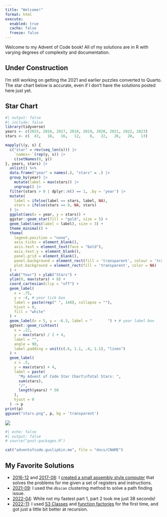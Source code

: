 ```yaml
---
title: "Welcome!"
format: html
execute: 
  enabled: true
  cache: false
  freeze: false
---
```


Welcome to my Advent of Code book! All of my solutions are in R with varying degrees of complexity and documentation.

::: {.callout-caution}

## Under Construction

I'm still working on getting the 2021 and earlier puzzles converted to Quarto. The star chart below is accurate, even if I don't have the solutions posted here just yet.

:::

## Star Chart

```r
#| output: false
#| include: false
library(tidyverse)
years <- c(2015, 2016, 2017, 2018, 2019, 2020, 2021, 2022, 2023)
stars <- c(  43,   18,   16,   12,    8,   22,   26,   28,   13)

mapply(\(y, s) {
  c("star" = rev(seq_len(s))) |>
    `names<-`(rep(y, s)) |>
    c(setNames(0, y))
}, years, stars) |>
  unlist() %>%
  data.frame("year" = names(.), "stars" = .) |>
  group_by(year) |>
    mutate(label = max(stars)) |>
    ungroup() |>
  filter(stars > 0 | dplyr::n() == 1, .by = 'year') |>
  mutate(
    label = ifelse(label == stars, label, NA),
    stars = ifelse(stars == 0, NA, stars)
  ) |>
  ggplot(aes(x = year, y = stars)) +
  ggstar::geom_star(fill = "gold", size = 5) +
  geom_label(aes(label = label), size = 3) +
  theme_minimal() +
  theme(
    legend.position = "none",
    axis.ticks = element_blank(),
    axis.text = element_text(face = "bold"),
    axis.text.y = element_blank(),
    panel.grid = element_blank(),
    panel.background = element_rect(fill = 'transparent', colour = 'transparent'),
    plot.background = element_rect(fill = 'transparent', color = NA)
  ) +
  xlab("Year") + ylab("Stars") +
  ylim(0, max(stars) + 8) +
  coord_cartesian(clip = "off") +
  geom_label(
    x = .75,
    y = -4, # year tick box
    label = paste(rep(" ", 148), collapse = ""),
    hjust = 0,
    fill = "white"
  ) +
  geom_label(x = 5, y = -6.3, label = "       ") + # year label box
  ggtext::geom_richtext(
    x = .22,
    y = max(stars) / 2 + 4,
    label = "",
    angle = 90,
    label.padding = unit(c(.6, 1.1, .4, 1.1), "lines")
  ) +
  geom_label(
    x = .5,
    y = max(stars) + 4,
    label = paste(
      "My Advent of Code Star Chart\nTotal Stars: ",
      sum(stars),
      "/",
      length(years) * 50
    ),
    hjust = 0
  ) -> p
print(p)
ggsave("stars.png", p, bg = 'transparent')
```

![](stars.png)

```r
#| echo: false
#| output: false
# source("post-packages.R")

cat("adventofcode.guslipkin.me", file = "docs/CNAME")
```

## My Favorite Solutions

- [2016-12](2016/12/2016-12.html) and [2017-08](2017/08/2017-08.html): I [created a small assembly style computer](https://mistlecode.guslipkin.me/reference/assembly) that solves the problems for me given a set of registers and instructions.
- [2021-09](2021/09/2021-09.html): I used the `dbscan` clustering method to solve a path finding issue. 
- [2022-04](2022/04/2022-04.html): While not my fastest part 1, part 2 took me just 38 seconds!
- [2022-11](2022/11/2022-11.html): I used [S3 Classes](https://adv-r.hadley.nz/s3.html#s3) and [function factories](https://adv-r.hadley.nz/function-factories.html?q=function%20fac#function-factories) for the first time, and got just a little bit better at recursion.
